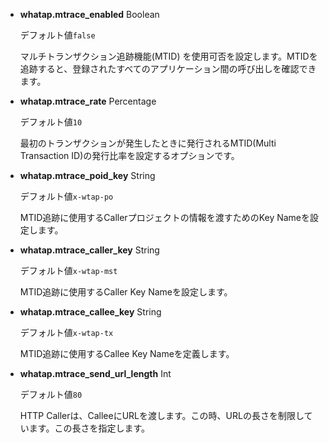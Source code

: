 -   **whatap.mtrace_enabled** <span class='type'>Boolean</span>

    デフォルト値`false`

    マルチトランザクション追跡機能(MTID) を使用可否を設定します。MTIDを追跡すると、登録されたすべてのアプリケーション間の呼び出しを確認できます。

-   **whatap.mtrace_rate** <span class='type'>Percentage</span>

    デフォルト値`10`

    最初のトランザクションが発生したときに発行されるMTID(Multi Transaction ID)の発行比率を設定するオプションです。

-   **whatap.mtrace_poid_key** <span class='type'>String</span>

    デフォルト値`x-wtap-po`

    MTID追跡に使用するCallerプロジェクトの情報を渡すためのKey Nameを設定します。

-   **whatap.mtrace_caller_key** <span class='type'>String</span>

    デフォルト値`x-wtap-mst`

    MTID追跡に使用するCaller Key Nameを設定します。

-   **whatap.mtrace_callee_key** <span class='type'>String</span>

    デフォルト値`x-wtap-tx`

    MTID追跡に使用するCallee Key Nameを定義します。

-   **whatap.mtrace_send_url_length** <span class='type'>Int</span>

    デフォルト値`80`

    HTTP Callerは、CalleeにURLを渡します。この時、URLの長さを制限しています。この長さを指定します。
